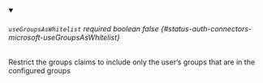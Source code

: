 
<details className="config-field" data-expandable="false" open>
<summary>

###### `useGroupsAsWhitelist` <span className="config-field-required" data-required="false">required</span> <span className="config-field-type">boolean</span> <span className="config-field-default">false</span> <span className="config-field-enum"></span> {#status-auth-connectors-microsoft-useGroupsAsWhitelist}

Restrict the groups claims to include only the user’s groups that are in the configured groups

</summary>



</details>
